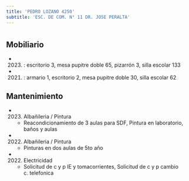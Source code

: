 ```yaml
---
title: 'PEDRO LOZANO 4250'
subtitle: 'ESC. DE COM. N° 11 DR. JOSE PERALTA'
---
```


#


## Mobiliario

*  (2023) : escritorio 3, mesa pupitre doble 65, pizarrón 3, silla escolar 133 

*  (2021) : armario 1, escritorio 2, mesa pupitre doble 30, silla escolar 62 





## Mantenimiento

*  (2023) Albañileria / Pintura 
    + Reacondicionamiento de 3 aulas para SDF, Pintura en laboratorio, baños y aulas

*  (2022) Albañileria / Pintura 
    + Pinturas en dos aulas de 5to año

*  (2022) Electricidad 
    + Solicitud de c y p IE y tomacorrientes, Solicitud de c y p cambio c. telefonica



